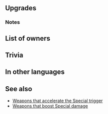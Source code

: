 {{Weapon Infobox
|tagid=SID_無銘の一門の剣
|weaponType=Sword
|might=16
|range=1
|effect=Accelerates Special trigger (cooldown count-1).
|cooldown=-1
|cost=400
|exclusive=yes
|userVersion1=Weapon
|userVersion2=Upgrade Gleam
|statModifiers=0,16,0,0,0
|required=-
|refinePaths=default
|refineSP=400
|refineMedals=500
|refineDews=200
|effectSkill1=Deals +10 damage when Special triggers.
|iconSkill1=Special Damage W.png
|tagidExtraSkill1=奥
|properties=
}}
==Upgrades==
{{Weapon Upgrade List}}
===Notes===
{{FlatDamage|special=1|10}}
==List of owners==
{{Skill Hero List}}
==Trivia==
{{Rsn|奥義ダメージR10|Special Damage}}
==In other languages==
{{OtherLanguages
|japanese=無銘の一門の剣
|german=Geheime Klinge
|spanishEU=Hoja sin nombre
|spanishLA=Hoja sin nombre
|french=Épée sans nom
|italian=Lama ignota
|chineseTW=無銘一族之劍
|portuguese=Lâmina sem nome
}}
==See also==
* [[Weapons that accelerate the Special trigger]]
* [[Weapons that boost Special damage]]
{{Weapons Navbox}}